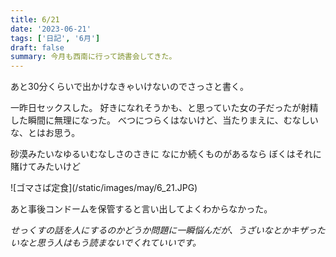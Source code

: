 ```yaml
---
title: 6/21
date: '2023-06-21'
tags: ['日記', '6月']
draft: false
summary: 今月も西南に行って読書会してきた。
---
```

あと30分くらいで出かけなきゃいけないのでさっさと書く。

一昨日セックスした。
好きになれそうかも、と思っていた女の子だったが射精した瞬間に無理になった。
べつにつらくはないけど、当たりまえに、むなしいな、とはお思う。

砂漠みたいなゆるいむなしさのさきに
なにか続くものがあるなら
ぼくはそれに賭けてみたいけど
<div className = ' aspect-auto'> 
![ゴマさば定食](/static/images/may/6_21.JPG)
</div>

あと事後コンドームを保管すると言い出してよくわからなかった。


*せっくすの話を人にするのかどうか問題に一瞬悩んだが、うざいなとかキザったいなと思う人はもう読まないでくれていいです。*